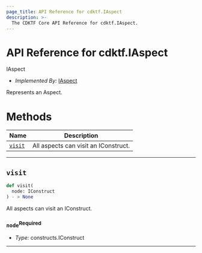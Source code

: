 ```yaml
---
page_title: API Reference for cdktf.IAspect
description: >-
  The CDKTF Core API Reference for cdktf.IAspect.
---
```


<!-- This file is generated through yarn generate-docs -->

# API Reference for cdktf.IAspect

   IAspect <a name="IAspect" id="cdktf.IAspect"></a>
  
  - *Implemented By:* <a href="#cdktf.IAspect">IAspect</a>
  
  Represents an Aspect.
  
  # Methods <a name="Methods" id="Methods"></a>
  
  | **Name** | **Description** |
  | --- | --- |
  | <code><a href="#cdktf.IAspect.visit">visit</a></code> | All aspects can visit an IConstruct. |
  
  ---
  
  ## `visit` <a name="visit" id="cdktf.IAspect.visit"></a>
  
  ```python
  def visit(
    node: IConstruct
 ) - > None
  ```
  
  All aspects can visit an IConstruct.
  
  ### `node`<sup>Required</sup> <a name="node" id="cdktf.IAspect.visit.parameter.node"></a>
  
  - *Type:* constructs.IConstruct
  
  ---
  
  
